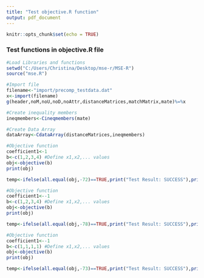 ```yaml
---
title: "Test objective.R function"
output: pdf_document
---
```


```r
knitr::opts_chunk$set(echo = TRUE)
```

### Test functions in objective.R file

```r
#Load Libraries and functions
setwd("C:/Users/Christina/Desktop/mse-r/MSE-R")
source("mse.R")

#Import file
filename<-"import/precomp_testdata.dat"
x<-import(filename)
g(header,noM,noU,noD,noAttr,distanceMatrices,matchMatrix,mate)%=%x

#Create inequality members
ineqmembers<-Cineqmembers(mate)

#Create Data Array
dataArray<-CdataArray(distanceMatrices,ineqmembers)

#Objective function
coefficient1<-1
b<-c(1,2,3,4) #Define x1,x2,... values
obj<-objective(b)
print(obj)
```

```r
temp<-ifelse(all.equal(obj,-72)==TRUE,print("Test Result: SUCCESS"),print("Test Result: TEST FAILED"))
```

```r
#Objective function
coefficient1<--1
b<-c(1,2,3,4) #Define x1,x2,... values
obj<-objective(b)
print(obj)
```

```r
temp<-ifelse(all.equal(obj,-78)==TRUE,print("Test Result: SUCCESS"),print("Test Result: TEST FAILED"))
```

```r
#Objective function
coefficient1<--1
b<-c(1,1,1,1) #Define x1,x2,... values
obj<-objective(b)
print(obj)
```

```r
temp<-ifelse(all.equal(obj,-73)==TRUE,print("Test Result: SUCCESS"),print("Test Result: TEST FAILED"))
```